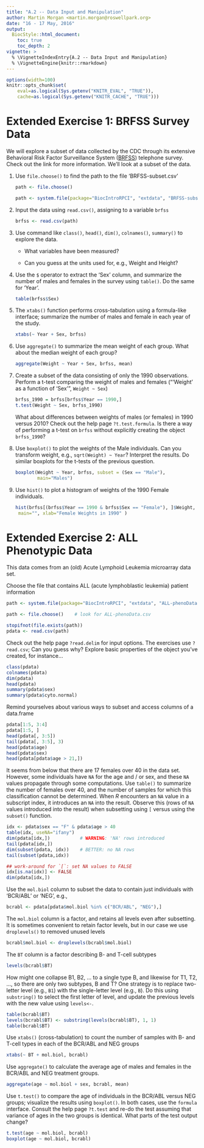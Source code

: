 ```yaml
---
title: "A.2 -- Data Input and Manipulation"
author: Martin Morgan <martin.morgan@roswellpark.org>
date: "16 - 17 May, 2016"
output:
  BiocStyle::html_document:
    toc: true
    toc_depth: 2
vignette: >
  % \VignetteIndexEntry{A.2 -- Data Input and Manipulation}
  % \VignetteEngine{knitr::rmarkdown}
---
```


```r
options(width=100)
knitr::opts_chunk$set(
    eval=as.logical(Sys.getenv("KNITR_EVAL", "TRUE")),
    cache=as.logical(Sys.getenv("KNITR_CACHE", "TRUE")))
```

# Extended Exercise 1: BRFSS Survey Data

We will explore a subset of data collected by the CDC through its
extensive Behavioral Risk Factor Surveillance System ([BRFSS][])
telephone survey. Check out the link for more information. We'll look
at a subset of the data.

1. Use `file.choose()` to find the path to the file 'BRFSS-subset.csv'

    ```r
    path <- file.choose()
    ```

    ```r
    path <- system.file(package="BiocIntroRPCI", "extdata", "BRFSS-subset.csv")
    ```

2. Input the data using `read.csv()`, assigning to a variable `brfss`

    ```r
    brfss <- read.csv(path)
    ```

3. Use command like `class()`, `head()`, `dim()`, `colnames()`,
   `summary()` to explore the data.

    - What variables have been measured?

    - Can you guess at the units used for, e.g., Weight and Height?

4. Use the `$` operator to extract the 'Sex' column, and summarize the
   number of males and females in the survey using `table()`. Do the
   same for 'Year'.

    ```r
    table(brfss$Sex)
    ```

5. The `xtabs()` function performs cross-tabulation using a
   formula-like interface; summarize the number of males and female in
   each year of the study.

    ```r
    xtabs(~ Year + Sex, brfss)
    ```

6. Use `aggregate()` to summarize the mean weight of each group. What
   about the median weight of each group?

    ```r
    aggregate(Weight ~ Year + Sex, brfss, mean)
    ```

7. Create a subset of the data consisting of only the 1990
   observations. Perform a t-test comparing the weight of males and
   females ("'Weight' as a function of 'Sex'", `Weight ~ Sex`)

    ```r
    brfss_1990 = brfss[brfss$Year == 1990,]
    t.test(Weight ~ Sex, brfss_1990)
    ```
   What about differences between weights of males (or females) in
   1990 versus 2010? Check out the help page `?t.test.formula`. Is
   there a way of performing a t-test on `brfss` without explicitly
   creating the object `brfss_1990`?

8. Use `boxplot()` to plot the weights of the Male individuals. 
   Can you transform weight, e.g., `sqrt(Weight) ~ Year`?
   Interpret the results. Do similar boxplots for the t-tests of the
   previous question.

    ```r
    boxplot(Weight ~ Year, brfss, subset = (Sex == "Male"),
            main="Males")
    ```

9. Use `hist()` to plot a histogram of weights of the 1990 Female individuals.
 
    ```r
    hist(brfss[(brfss$Year == 1990 & brfss$Sex == "Female"), ]$Weight, 
     main="", xlab="Female Weights in 1990" )

    ```

[BRFSS]: http://www.cdc.gov/brfss/about/index.htm

# Extended Exercise 2: ALL Phenotypic Data

This data comes from an (old) Acute Lymphoid Leukemia microarray data
set.

Choose the file that contains ALL (acute lymphoblastic leukemia)
patient information

```r
path <- system.file(package="BiocIntroRPCI", "extdata", "ALL-phenoData.csv")
```

```r
path <- file.choose()    # look for ALL-phenoData.csv
```

```r
stopifnot(file.exists(path))
pdata <- read.csv(path)
```

Check out the help page `?read.delim` for input options. The exercises use 
`?read.csv`; Can you guess why? Explore basic properties of the object you've 
created, for instance...

```r
class(pdata)
colnames(pdata)
dim(pdata)
head(pdata)
summary(pdata$sex)
summary(pdata$cyto.normal)
```

Remind yourselves about various ways to subset and access columns of a
data.frame

```r
pdata[1:5, 3:4]
pdata[1:5, ]
head(pdata[, 3:5])
tail(pdata[, 3:5], 3)
head(pdata$age)
head(pdata$sex)
head(pdata[pdata$age > 21,])
```

It seems from below that there are 17 females over 40 in the data
set. However, some individuals have `NA` for the age and / or sex, and
these `NA` values propagate through some computations. Use `table()`
to summarize the number of females over 40, and the number of samples
for which this classification cannot be determined. When _R_
encounters an `NA` value in a subscript index, it introduces an `NA`
into the result. Observe this (rows of `NA` values introduced into the
result) when subsetting using `[` versus using the `subset()`
function.

```r
idx <- pdata$sex == "F" & pdata$age > 40
table(idx, useNA="ifany")
dim(pdata[idx,])           # WARNING: 'NA' rows introduced
tail(pdata[idx,])
dim(subset(pdata, idx))    # BETTER: no NA rows
tail(subset(pdata,idx))

## work-around for `[`: set NA values to FALSE
idx[is.na(idx)] <- FALSE
dim(pdata[idx,])
```

Use the `mol.biol` column to subset the data to contain just
individuals with 'BCR/ABL' or 'NEG', e.g.,

```r
bcrabl <- pdata[pdata$mol.biol %in% c("BCR/ABL", "NEG"),]
```

The `mol.biol` column is a factor, and retains all levels even after
subsetting. It is sometimes convenient to retain factor levels, but in
our case we use `droplevels()` to removed unused levels

```r
bcrabl$mol.biol <- droplevels(bcrabl$mol.biol)
```

The `BT` column is a factor describing B- and T-cell subtypes

```r
levels(bcrabl$BT)
```

How might one collapse B1, B2, ... to a single type B, and likewise
for T1, T2, ..., so there are only two subtypes, B and T? One strategy
is to replace two-letter level (e.g., `B1`) with the single-letter
level (e.g., `B`). Do this using `substring()` to select the first
letter of level, and update the previous levels with the new value
using `levels<-`.

```r
table(bcrabl$BT)
levels(bcrabl$BT) <- substring(levels(bcrabl$BT), 1, 1)
table(bcrabl$BT)
```

Use `xtabs()` (cross-tabulation) to count the number of samples with
B- and T-cell types in each of the BCR/ABL and NEG groups

```r
xtabs(~ BT + mol.biol, bcrabl)
```

Use `aggregate()` to calculate the average age of males and females in
the BCR/ABL and NEG treatment groups.

```r
aggregate(age ~ mol.biol + sex, bcrabl, mean)
```

Use `t.test()` to compare the age of individuals in the BCR/ABL versus
NEG groups; visualize the results using `boxplot()`. In both cases,
use the `formula` interface. Consult the help page `?t.test` and re-do
the test assuming that variance of ages in the two groups is
identical. What parts of the test output change?

```r
t.test(age ~ mol.biol, bcrabl)
boxplot(age ~ mol.biol, bcrabl)
```
